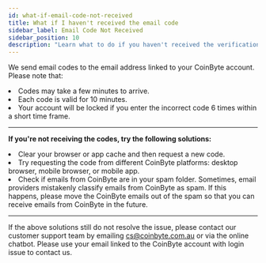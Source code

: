 ```yaml
---
id: what-if-email-code-not-received
title: What if I haven't received the email code
sidebar_label: Email Code Not Received
sidebar_position: 10
description: "Learn what to do if you haven't received the verification code email from CoinByte."
---
```



We send email codes to the email address linked to your CoinByte account. Please note that:

<TickList>
  <li>Codes may take a few minutes to arrive.</li>
  <li>Each code is valid for 10 minutes.</li>
  <li>Your account will be locked if you enter the incorrect code 6 times within a short time frame.</li>
</TickList>

---

**If you're not receiving the codes, try the following solutions:**

<TickList>
  <li>Clear your browser or app cache and then request a new code.</li>
  <li>Try requesting the code from different CoinByte platforms: desktop browser, mobile browser, or mobile app.</li>
  <li>Check if emails from CoinByte are in your spam folder. Sometimes, email providers mistakenly classify emails from CoinByte as spam. If this happens, please move the CoinByte emails out of the spam so that you can receive emails from CoinByte in the future.</li>
</TickList>

---

If the above solutions still do not resolve the issue, please contact our customer support team by emailing <a href="mailto:cs@coinbyte.com.au">cs@coinbyte.com.au</a> or via the online chatbot. Please use your email linked to the CoinByte account with login issue to contact us.

<RelatedArticles category="account-security" />
